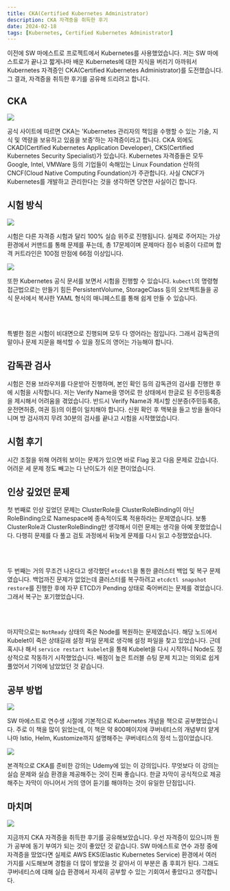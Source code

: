 ```yaml
---
title: CKA(Certified Kubernetes Administrator)
description: CKA 자격증을 취득한 후기
date: 2024-02-18
tags: [Kubernetes, Certified Kubernetes Administrator]
---
```

이전에 SW 마에스트로 프로젝트에서 Kubernetes를 사용했었습니다.
저는 SW 마에스트로가 끝나고 짧게나마 배운 Kubernetes에 대한 지식을 버리기 아까워서 Kubernetes 자격증인 CKA(Certified Kubernetes Administrator)를 도전했습니다.
그 결과, 자격증을 취득한 후기를 공유해 드리려고 합니다.

## CKA

![](1.png)

공식 사이트에 따르면 CKA는 'Kubernetes 관리자의 책임을 수행할 수 있는 기술, 지식 및 역량을 보유하고 있음을 보증'하는 자격증이라고 합니다.
CKA 외에도 CKAD(Certified Kubernetes Application Developer), CKS(Certified Kubernetes Security Specialist)가 있습니다.
Kubernetes 자격증들은 모두 Google, Intel, VMWare 등의 기업들이 속해있는 Linux Foundation 산하의 CNCF(Cloud Native Computing Foundation)가 주관합니다.
사실 CNCF가 Kubernetes를 개발하고 관리한다는 것을 생각하면 당연한 사실이긴 합니다.

## 시험 방식

![](2.png)

시험은 다른 자격증 시험과 달리 100% 실습 위주로 진행됩니다.
실제로 주어지는 가상 환경에서 커맨드를 통해 문제를 푸는데, 총 17문제이며 문제마다 점수 비중이 다르며 합격 커트라인은 100점 만점에 66점 이상입니다.

![](3.png)

또한 Kubernetes 공식 문서를 보면서 시험을 진행할 수 있습니다.
`kubectl`의 명령형 접근법으로는 만들기 힘든 PersistentVolume, StorageClass 등의 오브젝트들을 공식 문서에서 복사한 YAML 형식의 매니페스트를 통해 쉽게 만들 수 있습니다.

<br/><br/>

특별한 점은 시험이 비대면으로 진행되며 모두 다 영어라는 점입니다.
그래서 감독관의 말이나 문제 지문을 해석할 수 있을 정도의 영어는 가능해야 합니다.

## 감독관 검사

시험은 전용 브라우저를 다운받아 진행하며, 본인 확인 등의 감독관의 검사를 진행한 후에 시험을 시작합니다.
저는 Verify Name을 영어로 한 상태에서 한글로 된 주민등록증을 제시해서 어려움을 겪었습니다.
반드시 Verify Name과 제시할 신분증(주민등록증, 운전면허증, 여권 등)의 이름이 일치해야 합니다.
신원 확인 후 맥북을 들고 방을 돌아다니며 방 검사까지 무려 30분의 검사를 끝나고 시험을 시작했었습니다.

## 시험 후기

시간 조절을 위해 어려워 보이는 문제가 있으면 바로 Flag 꽂고 다음 문제로 갔습니다.
어려운 세 문제 정도 빼고는 다 난이도가 쉬운 편이었습니다.

## 인상 깊었던 문제

첫 번째로 인상 깊었던 문제는 ClusterRole을 ClusterRoleBinding이 아닌 RoleBinding으로 Namespace에 종속적이도록 적용하라는 문제였습니다.
보통 ClusterRole과 ClusterRoleBinding만 생각해서 이런 문제는 생각을 아예 못했었습니다.
다행히 문제를 다 풀고 검토 과정에서 뒤늦게 문제를 다시 읽고 수정했었습니다.

<br/><br/>

두 번째는 거의 무조건 나온다고 생각했던 `etcdctl`을 통한 클러스터 백업 및 복구 문제였습니다.
백업까진 문제가 없었는데 클러스터를 복구하려고 `etcdctl snapshot restore`를 진행한 후에 자꾸 ETCD가 Pending 상태로 죽어버리는 문제를 겪었습니다.
그래서 복구는 포기했었습니다.

<br/><br/>

마지막으로는 `NotReady` 상태의 죽은 Node를 복원하는 문제였습니다.
해당 노드에서 Kubelet이 죽은 상태길래 설정 파일 문제로 생각해 설정 파일을 찾고 있었습니다.
근데 혹시나 해서 `service restart kubelet`을 통해 Kubelet을 다시 시작하니 Node도 정상적으로 작동하기 시작했었습니다.
배점이 높은 트러블 슈팅 문제 치고는 의외로 쉽게 풀었어서 기억에 남았었던 것 같습니다.

## 공부 방법

![](4.jpeg)

SW 마에스트로 연수생 시절에 기본적으로 Kubernetes 개념을 책으로 공부했었습니다.
주로 이 책을 많이 읽었는데, 이 책은 약 800페이지에 쿠버네티스의 개념부터 얕게나마 Istio, Helm, Kustomize까지 설명해주는 쿠버네티스의 정석 느낌이었습니다.

![](5.png)

본격적으로 CKA를 준비한 강의는 Udemy에 있는 이 강의입니다.
무엇보다 이 강의는 실습 문제와 실습 환경을 제공해주는 것이 진짜 좋습니다.
한글 자막이 공식적으로 제공해주는 자막이 아니어서 거의 영어 듣기를 해야하는 것이 유일한 단점입니다.

## 마치며

![](6.jpg)

지금까지 CKA 자격증을 취득한 후기를 공유해보았습니다.
우선 자격증이 있으니까 뭔가 공부에 동기 부여가 되는 것이 좋았던 것 같습니다.
SW 마에스트로 연수 과정 중에 자격증을 땄었다면 실제로 AWS EKS(Elastic Kubernetes Service) 환경에서 여러 가지를 시도해보며 경험을 더 많이 쌓았을 것 같아서 이 부분은 좀 후회가 된다.
그래도 쿠버네티스에 대해 실습 환경에서 자세히 공부할 수 있는 기회여서 좋았다고 생각합니다.
